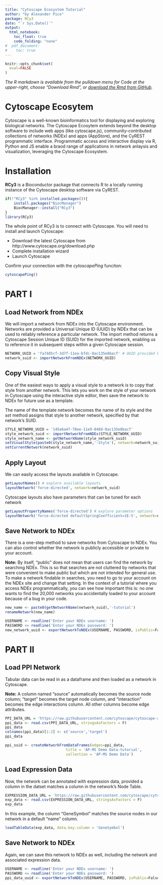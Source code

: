 ```yaml
---
title: "Cytoscape Ecosystem Tutorial"
author: "by Alexander Pico"
package: RCy3
date: "`r Sys.Date()`"
output: 
  html_notebook:
    toc_float: true
    code_folding: "none"
#  pdf_document:
#    toc: true  
---
```

```r
knitr::opts_chunk$set(
  eval=FALSE
)
```

*The R markdown is available from the pulldown menu for* Code *at the upper-right, choose "Download Rmd", or [download the Rmd from GitHub](https://raw.githubusercontent.com/cytoscape/cytoscape-automation/master/for-scripters/R/notebooks/ismb-network-analysis-tutorial.Rmd).*

# Cytoscape Ecosytem
Cytoscape is a well-known bioinformatics tool for displaying and exploring biological networks. The Cytoscape Ecosytem extends beyond the desktop software to include web apps (like cytoscape.js), community-contributed collections of networks (NDEx) and apps (AppStore), and the CyREST programmatic interface. Programmatic access and interactive display via R, Python and JS enable a braod range of applications in network anlaysis and visualization, leveraging the Cytoscape Ecosystem.


# Installation
**RCy3** is a Bioconductor package that connects R to a locally running instance of the Cytoscape desktop software via CyREST.
```r
if(!"RCy3" %in% installed.packages()){
    install.packages("BiocManager")
    BiocManager::install("RCy3")
}
library(RCy3)
```

The whole point of RCy3 is to connect with Cytoscape. You will need to install and launch Cytoscape: 

* Download the latest Cytoscape from http://www.cytoscape.org/download.php 
* Complete installation wizard
* Launch Cytoscape 

Confirm your connection with the *cytoscapePing* funciton:
```r
cytoscapePing()
```

# PART I 
## Load Network from NDEx
We will import a network from NDEx into the Cytoscape environment. Networks are provided a Universal Unique ID (UUID) by NDEx that can be used to reliably reference a particular network. The import method returns a Cytoscape Session Unique ID (SUID) for the imported network, enabling us to reference it in subsequent steps within a given Cytoscape session.

```r
NETWORK_UUID = 'fa7405cf-3d7f-11ea-bfdc-0ac135e8bacf' # UUID provided by NDEx
network_suid <- importNetworkFromNDEx(NETWORK_UUID) 
```
	
## Copy Visual Style
One of the easiest ways to apply a visual style to a network is to copy that style from another network. This lets you work on the style of your network in Cytoscape using the interactive style editor, then save the network to NDEx for future use as a template.

The name of the template network becomes the name of its style and the *set* method assigns that style to another network, specified by that network's SUID.
```r
STYLE_NETWORK_UUID = '145a6a47-78ee-11e9-848d-0ac135e8bacf'
style_network_suid <- importNetworkFromNDEx(STYLE_NETWORK_UUID) 
style_network_name <- getNetworkName(style_network_suid)
setVisualStyle(paste0(style_network_name,'-Style'), network=network_suid)
setCurrentNetwork(network_suid)
```

## Apply Layout
We can easily access the layouts available in Cytoscape.
```r
getLayoutNames() # explore available layouts
layoutNetwork('force-directed', network=network_suid)
```

Cytoscape layouts also have parameters that can be tuned for each network
```r
getLayoutPropertyNames('force-directed') # explore parameter options
layoutNetwork('force-directed defaultSpringCoefficient=1E-5', network=network_suid)
```

## Save Network to NDEx
There is a one-step method to save networks from Cytoscape to NDEx. You can also control whether the network is publicly accessible or private to your account.

**Note:** By itself, "public" does not mean that users can find the network by searching NDEx. This is so that searches are not cluttered by networks that were convenient to make public but which are not intended for general use. To make a network findable in searches, you need to go to your account on the NDEx site and change that setting. In the context of a tutorial where you access NDEx programmatically, you can see how important this is: no one wants to find the 20,000 networks you accidentally loaded to your account because of a bug in your code.

```r
new_name <- paste0(getNetworkName(network_suid),'-tutorial')
renameNetwork(new_name)

USERNAME <- readline('Enter your NDEx username: ')
PASSWORD <= readline('Enter your NDEx password: ')
new_network_uuid <- exportNetworkToNDEx(USERNAME, PASSWORD, isPublic=False, network=network_suid)
```


# PART II
## Load PPI Network
Tabular data can be read in as a dataframe and then loaded as a network in Cytoscape. 

**Note:** A column named "source" automatically becomes the source node column; "target" becomes the target node column, and "interaction" becomes the edge interactions column. All other columns become edge attributes.

```r
PPI_DATA_URL = 'https://raw.githubusercontent.com/cytoscape/cytoscape-automation/master/for-scripters/Python/data/ap-ms-demo-data.csv'
ppi_data <- read.csv(PPI_DATA_URL, stringsAsFactors = F)
ppi_data
colnames(ppi_data)[1:2] <- c('source','target')
ppi_data
```
```r
ppi_suid <- createNetworkFromDataFrames(edges=ppi_data, 
                            title = 'AP-MS Demo Data-tutorial',
                            collection = 'AP-MS Demo Data')
```

## Load Expression Data
Now, the network can be annotated with expression data, provided a column in the datset matches a column in the network's Node Table.

```r
EXPRESSION_DATA_URL = 'https://raw.githubusercontent.com/cytoscape/cytoscape-automation/master/for-scripters/Python/data/annotation-data.csv'
exp_data <- read.csv(EXPRESSION_DATA_URL, stringsAsFactors = F)
exp_data
```

In this example, the column "GeneSymbol" matches the source nodes in our network in a default "name" column.

```r
loadTableData(exp_data, data.key.column = 'GeneSymbol')
```

## Save Network to NDEx
Again, we can save this network to NDEx as well, including the network and associated expression data.

```r
USERNAME <- readline('Enter your NDEx username: ')
PASSWORD <= readline('Enter your NDEx password: ')
ppi_data_uuid <- exportNetworkToNDEx(USERNAME, PASSWORD, isPublic=False, network=ppi_suid)
```